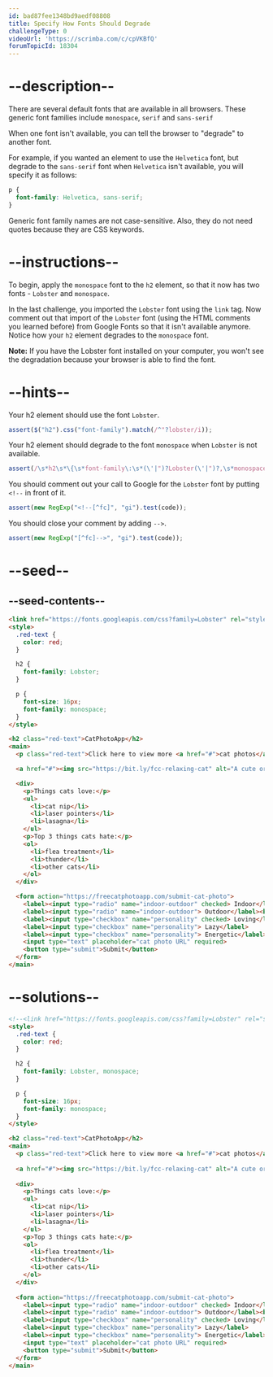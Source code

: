```yaml
---
id: bad87fee1348bd9aedf08808
title: Specify How Fonts Should Degrade
challengeType: 0
videoUrl: 'https://scrimba.com/c/cpVKBfQ'
forumTopicId: 18304
---
```


# --description--

There are several default fonts that are available in all browsers. These generic font families include `monospace`, `serif` and `sans-serif`

When one font isn't available, you can tell the browser to "degrade" to another font.

For example, if you wanted an element to use the `Helvetica` font, but degrade to the `sans-serif` font when `Helvetica` isn't available, you will specify it as follows:

```css
p {
  font-family: Helvetica, sans-serif;
}
```

Generic font family names are not case-sensitive. Also, they do not need quotes because they are CSS keywords.

# --instructions--

To begin, apply the `monospace` font to the `h2` element, so that it now has two fonts - `Lobster` and `monospace`.

In the last challenge, you imported the `Lobster` font using the `link` tag. Now comment out that import of the `Lobster` font (using the HTML comments you learned before) from Google Fonts so that it isn't available anymore. Notice how your `h2` element degrades to the `monospace` font.

**Note:** If you have the Lobster font installed on your computer, you won't see the degradation because your browser is able to find the font.

# --hints--

Your h2 element should use the font `Lobster`.

```js
assert($("h2").css("font-family").match(/^"?lobster/i));
```

Your h2 element should degrade to the font `monospace` when `Lobster` is not available.

```js
assert(/\s*h2\s*\{\s*font-family\:\s*(\'|")?Lobster(\'|")?,\s*monospace\s*;\s*\}/gi.test(code));
```

You should comment out your call to Google for the `Lobster` font by putting `<!--` in front of it.

```js
assert(new RegExp("<!--[^fc]", "gi").test(code));
```

You should close your comment by adding `-->`.

```js
assert(new RegExp("[^fc]-->", "gi").test(code));
```

# --seed--

## --seed-contents--

```html
<link href="https://fonts.googleapis.com/css?family=Lobster" rel="stylesheet" type="text/css">
<style>
  .red-text {
    color: red;
  }

  h2 {
    font-family: Lobster;
  }

  p {
    font-size: 16px;
    font-family: monospace;
  }
</style>

<h2 class="red-text">CatPhotoApp</h2>
<main>
  <p class="red-text">Click here to view more <a href="#">cat photos</a>.</p>

  <a href="#"><img src="https://bit.ly/fcc-relaxing-cat" alt="A cute orange cat lying on its back."></a>

  <div>
    <p>Things cats love:</p>
    <ul>
      <li>cat nip</li>
      <li>laser pointers</li>
      <li>lasagna</li>
    </ul>
    <p>Top 3 things cats hate:</p>
    <ol>
      <li>flea treatment</li>
      <li>thunder</li>
      <li>other cats</li>
    </ol>
  </div>

  <form action="https://freecatphotoapp.com/submit-cat-photo">
    <label><input type="radio" name="indoor-outdoor" checked> Indoor</label>
    <label><input type="radio" name="indoor-outdoor"> Outdoor</label><br>
    <label><input type="checkbox" name="personality" checked> Loving</label>
    <label><input type="checkbox" name="personality"> Lazy</label>
    <label><input type="checkbox" name="personality"> Energetic</label><br>
    <input type="text" placeholder="cat photo URL" required>
    <button type="submit">Submit</button>
  </form>
</main>
```

# --solutions--

```html
<!--<link href="https://fonts.googleapis.com/css?family=Lobster" rel="stylesheet" type="text/css">-->
<style>
  .red-text {
    color: red;
  }

  h2 {
    font-family: Lobster, monospace;
  }

  p {
    font-size: 16px;
    font-family: monospace;
  }
</style>

<h2 class="red-text">CatPhotoApp</h2>
<main>
  <p class="red-text">Click here to view more <a href="#">cat photos</a>.</p>
  
  <a href="#"><img src="https://bit.ly/fcc-relaxing-cat" alt="A cute orange cat lying on its back."></a>
  
  <div>
    <p>Things cats love:</p>
    <ul>
      <li>cat nip</li>
      <li>laser pointers</li>
      <li>lasagna</li>
    </ul>
    <p>Top 3 things cats hate:</p>
    <ol>
      <li>flea treatment</li>
      <li>thunder</li>
      <li>other cats</li>
    </ol>
  </div>
  
  <form action="https://freecatphotoapp.com/submit-cat-photo">
    <label><input type="radio" name="indoor-outdoor" checked> Indoor</label>
    <label><input type="radio" name="indoor-outdoor"> Outdoor</label><br>
    <label><input type="checkbox" name="personality" checked> Loving</label>
    <label><input type="checkbox" name="personality"> Lazy</label>
    <label><input type="checkbox" name="personality"> Energetic</label><br>
    <input type="text" placeholder="cat photo URL" required>
    <button type="submit">Submit</button>
  </form>
</main>
```
